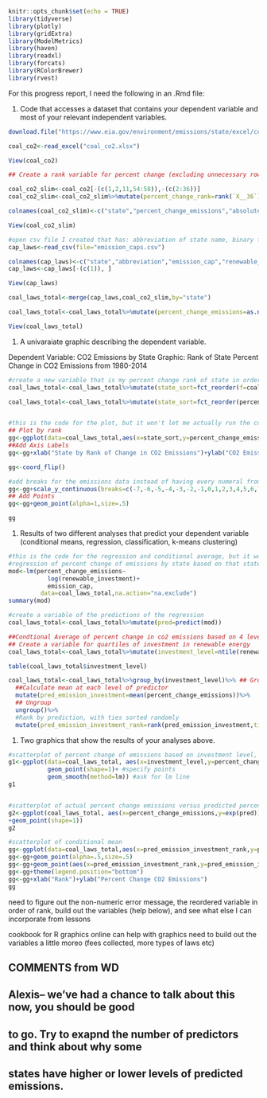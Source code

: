 ```r
knitr::opts_chunk$set(echo = TRUE)
library(tidyverse)
library(plotly)
library(gridExtra)
library(ModelMetrics)
library(haven)
library(readxl)
library(forcats)
library(RColorBrewer)
library(rvest)
```

For this progress report, I need the following in an .Rmd file:

1. Code that accesses a dataset that contains your dependent variable and most of your relevant independent variables. 

```r
download.file("https://www.eia.gov/environment/emissions/state/excel/coal_CO2_by_state_2014.xlsx",destfile = "coal_co2.xlsx",method="curl")

coal_co2<-read_excel("coal_co2.xlsx")

View(coal_co2)

## Create a rank variable for percent change (excluding unnecessary rows and all columns that aren't percent change)

coal_co2_slim<-coal_co2[-(c(1,2,11,54:58)),-(c(2:36))]
coal_co2_slim<-coal_co2_slim%>%mutate(percent_change_rank=rank(`X__36`))

colnames(coal_co2_slim)<-c("state","percent_change_emissions","absolute_change_emissions","percent_change_rank")

View(coal_co2_slim)

#open csv file I created that has: abbreviation of state name, binary for co2 emission cap laws by state, and investment in renewable energy by state (in USD)
cap_laws<-read_csv(file="emission_caps.csv")

colnames(cap_laws)<-c("state","abbreviation","emission_cap","renewable_investment")
cap_laws<-cap_laws[-(c(1)), ]

View(cap_laws)

coal_laws_total<-merge(cap_laws,coal_co2_slim,by="state")

coal_laws_total<-coal_laws_total%>%mutate(percent_change_emissions=as.numeric(percent_change_emissions)) #this is to recode the emissions variable so that it's numeric 

View(coal_laws_total)
```
1. A univaraiate graphic describing the dependent variable.
 
Dependent Variable: CO2 Emissions by State
Graphic: Rank of State Percent Change in CO2 Emissions from 1980-2014
```r

#create a new variable that is my percent change rank of state in order (1 being the least increase (aka biggest decrease) in c02 emission and 50 being the biggest increase in emissions)
coal_laws_total<-coal_laws_total%>%mutate(state_sort=fct_reorder(f=coal_laws_total,x=percent_change_rank),ties.method="random")

coal_laws_total<-coal_laws_total%>%mutate(state_sort=fct_reorder(percent_change_rank),ties.method=random)


#this is the code for the plot, but it won't let me actually run the code because it says I have a non-numeric argument to the binary operator; I originally assumed it doesn't think the percent change variable is numeric (since I know for sure the rank variable is numeric), but I tested with other variables and get the same error message. Either way, I'm unsure how to change that since I pulled the emission numbers off the EPA website and can't fix them like I could the variables I made in excel                                          
## Plot by rank
gg<-ggplot(data=coal_laws_total,aes(x=state_sort,y=percent_change_emissions) +geom_bar())
##Add Axis Labels
gg<-gg+xlab("State by Rank of Change in CO2 Emissions")+ylab("CO2 Emissions Percent Change 1980-2014")

gg<-coord_flip()

#add breaks for the emissions data instead of having every numeral from all 50 states
gg<-gg+scale_y_continuous(breaks=c(-7,-6,-5,-4,-3,-2,-1,0,1,2,3,4,5,6,7,8))
## Add Points
gg<-gg+geom_point(alpha=1,size=.5)

gg
```

1. Results of two different analyses that predict your dependent variable (conditional means, regression, classification, k-means clustering)

```r

#this is the code for the regression and conditional average, but it won't let me run these either because it says there are non-numeric arguments (same error message as plot)
#regression of percent change of emissions by state based on that state's investment in renewable energy and the existence of legal state-wide co2 emission caps
mod<-lm(percent_change_emissions~ 
           log(renewable_investment)+ 
           emission_cap,
         data=coal_laws_total,na.action="na.exclude")
summary(mod)

#create a variable of the predictions of the regression
coal_laws_total<-coal_laws_total%>%mutate(pred=predict(mod))

##Condtional Average of percent change in co2 emissions based on 4 levels of investment in renewable energy by state
## Create a variable for quartiles of investment in renewable energy
coal_laws_total<-coal_laws_total%>%mutate(investment_level=ntile(renewable_investment,4,na.action="na.exclude"))

table(coal_laws_total$investment_level)

coal_laws_total<-coal_laws_total%>%group_by(investment_level)%>% ## Group by predictor
  ##Calculate mean at each level of predictor
  mutate(pred_emission_investment=mean(percent_change_emissions))%>% 
  ## Ungroup
  ungroup()%>% 
  #Rank by prediction, with ties sorted randomly
  mutate(pred_emission_investment_rank=rank(pred_emission_investment,ties.method="random"))

```
1. Two graphics that show the results of your analyses above. 

```r

#scatterplot of percent change of emissions based on investment level, with whether or not emission laws exist as the color
g1<-ggplot(data=coal_laws_total, aes(x=investment_level,y=percent_change_emissions,color=emission_cap)+
           geom_point(shape=1)+ #specify points
           geom_smooth(method=lm)) #ask for lm line
g1


#scatterplot of actual percent change emissions versus predicted percent change emissions from the regression
g2<-ggplot(coal_laws_total, aes(x=percent_change_emissions,y=exp(pred))
+geom_point(shape=1))
g2

#scatterplot of conditional mean
gg<-ggplot(data=coal_laws_total,aes(x=pred_emission_investment_rank,y=percent_change_emissions,color="Actual"))
gg<-gg+geom_point(alpha=.5,size=.5)
gg<-gg+geom_point(aes(x=pred_emission_investment_rank,y=pred_emission_investment,color="Predicted:Conditional Mean, 1 var"))
gg<-gg+theme(legend.position="bottom")
gg<-gg+xlab("Rank")+ylab("Percent Change CO2 Emissions")
gg

```
need to figure out the non-numeric error message, the reordered variable in order of rank, build out the variables (help below), and see what else I can incorporate from lessons

cookbook for R graphics online can help with graphics
need to build out the variables a little moreo (fees collected, more types of laws etc)


## COMMENTS from WD

## Alexis-- we've had a chance to talk about this now, you should be good
## to go. Try to exapnd the number of predictors and think about why some
## states have higher or lower levels of predicted emissions.